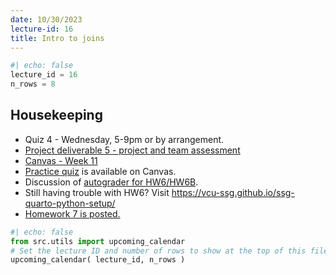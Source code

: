 ```yaml
---
date: 10/30/2023
lecture-id: 16
title: Intro to joins
---
```


```python
#| echo: false
lecture_id = 16
n_rows = 8
```


## Housekeeping

- Quiz 4 - Wednesday, 5-9pm or by arrangement.
- [Project deliverable 5 - project and team assessment](https://virginiacommonwealth.instructure.com/courses/85746/quizzes/176690)
- [Canvas - Week 11](https://virginiacommonwealth.instructure.com/courses/85746/modules)
- [Practice quiz](https://virginiacommonwealth.instructure.com/courses/85746/quizzes/176575) is available on Canvas.
- Discussion of [autograder for HW6/HW6B](https://virginiacommonwealth.instructure.com/courses/85746/assignments/793188).
- Still having trouble with HW6?  Visit <https://vcu-ssg.github.io/ssg-quarto-python-setup/>
- [Homework 7 is posted.](https://virginiacommonwealth.instructure.com/courses/85746/assignments/725428)

```python
#| echo: false
from src.utils import upcoming_calendar
# Set the lecture ID and number of rows to show at the top of this file!
upcoming_calendar( lecture_id, n_rows )
```